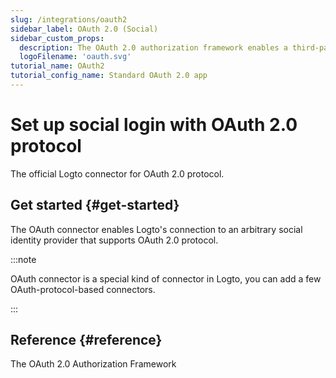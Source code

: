 ```yaml
---
slug: /integrations/oauth2
sidebar_label: OAuth 2.0 (Social)
sidebar_custom_props:
  description: The OAuth 2.0 authorization framework enables a third-party application to obtain limited access to an HTTP service.
  logoFilename: 'oauth.svg'
tutorial_name: OAuth2
tutorial_config_name: Standard OAuth 2.0 app
---
```




# Set up social login with OAuth 2.0 protocol

The official Logto connector for OAuth 2.0 protocol.

<GuideTip />

## Get started \{#get-started}

The OAuth connector enables Logto's connection to an arbitrary social identity provider that supports OAuth 2.0 protocol.

:::note

OAuth connector is a special kind of connector in Logto, you can add a few OAuth-protocol-based connectors.

:::

<Integration />

## Reference \{#reference}

<Url href="https://www.rfc-editor.org/rfc/rfc6749">The OAuth 2.0 Authorization Framework</Url>

